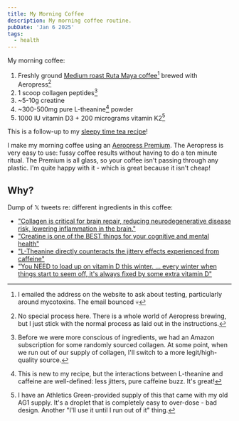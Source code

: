 ```yaml
---
title: My Morning Coffee
description: My morning coffee routine.
pubDate: 'Jan 6 2025'
tags:
  - health
---
```


My morning coffee:

1. Freshly ground [Medium roast Ruta Maya coffee](https://rutamayacoffee.com/)[^1] brewed with Aeropress[^2]
2. 1 scoop collagen peptides[^3]
3. ~5-10g creatine
4. ~300-500mg pure L-theanine[^4] powder
5. 1000 IU vitamin D3 + 200 micrograms vitamin K2[^5]

This is a follow-up to my [sleepy time tea recipe](/sleepy-time-tea)!

I make my morning coffee using an [Aeropress Premium](https://aeropress.com/products/aeropress-coffee-maker-premium). The Aeropress is very easy to use: fussy coffee results without having to do a ten minute ritual. The Premium is all glass, so your coffee isn't passing through any plastic. I'm quite happy with it - which is great because it isn't cheap!

## Why?

Dump of 𝕏 tweets re: different ingredients in this coffee:

- ["Collagen is critical for brain repair, reducing neurodegenerative disease risk, lowering inflammation in the brain."](https://x.com/AlpacaAurelius/status/1873225845755802099)
- ["Creatine is one of the BEST things for your cognitive and mental health"](https://x.com/Outdoctrination/status/1857520447212105990)
- ["L-Theanine directly counteracts the jittery effects experienced from caffeine"](https://x.com/DejaRu22/status/1601999900324950016)
- ["You NEED to load up on vitamin D this winter. ... every winter when things start to seem off, it's always fixed by some extra vitamin D"](https://x.com/Outdoctrination/status/1870120581737148680)

[^1]: I emailed the address on the website to ask about testing, particularly around mycotoxins. The email bounced 💀
[^2]: No special process here. There is a whole world of Aeropress brewing, but I just stick with the normal process as laid out in the instructions.
[^3]: Before we were more conscious of ingredients, we had an Amazon subscription for some randomly sourced collagen. At some point, when we run out of our supply of collagen, I'll switch to a more legit/high-quality source.
[^4]: This is new to my recipe, but the interactions between L-theanine and caffeine are well-defined: less jitters, pure caffeine buzz. It's great!
[^5]: I have an Athletics Green-provided supply of this that came with my old AG1 supply. It's a droplet that is completely easy to over-dose - bad design. Another "I'll use it until I run out of it" thing.
